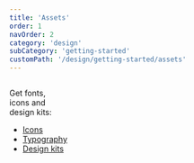 ```yaml
---
title: 'Assets'
order: 1
navOrder: 2
category: 'design'
subCategory: 'getting-started'
customPath: '/design/getting-started/assets'
---
```


<div class="if text layout columns">
    <div class="if text body">
        <p class="ids-doc">Get fonts, icons and design kits:</p>
        <ul class="ids-doc">
            <li class="ids-doc">
                <a class="ids-doc" href="/design/foundation/icons">
                    Icons
                </a>
            </li>
            <li class="ids-doc">
                <a class="ids-doc" href="/design/foundation/typography">
                    Typography
                </a>
            </li>
            <li class="ids-doc">
                <a class="ids-doc" href="/design/getting-started/design-kits">
                    Design kits
                </a>
            </li>
        </ul>
    </div>
    <div class="if text body">
        <div class="sg example if">
            <div style="display: flex;width: 100%;">
                <div style="width: 100%;display: flex;flex-direction: column;align-items: center;padding: 2rem;">
                    <i
                        style="display: block;height: 10rem;width: 10rem;background-size: 9rem 9rem;margin-bottom: 2rem;"
                        class="if icon product car"
                    ></i>
                    <div style="display: grid; grid-template-columns: repeat(auto-fit, 33%);height:20rem;width: 100%;">
                        <i style="background-size: 3rem;" class="if icon product bike"></i>
                        <i style="background-size: 3rem;" class="if icon product child"></i>
                        <i style="background-size: 3rem;" class="if icon product home"></i>
                        <i style="background-size: 3rem;" class="if icon product health"></i>
                        <i style="background-size: 3rem;" class="if icon product dog"></i>
                        <i style="background-size: 3rem;" class="if icon product glasses"></i>
                        <i style="background-size: 3rem;" class="if icon product large-truck"></i>
                        <i style="background-size: 3rem;" class="if icon product patch"></i>
                        <i style="background-size: 3rem;" class="if icon product diamond"></i>
                        <i style="background-size: 3rem;" class="if icon product laptop"></i>
                        <i style="background-size: 3rem;" class="if icon product boat"></i>
                        <i style="background-size: 3rem;" class="if icon product cottage"></i>
                    </div>
                </div>
                <div style="width: 100%;display: flex;flex-direction: column;align-items: center;padding: 2rem;">
                    <i
                        style="display: block;height: 10rem;width: 10rem;background-size: 9rem 9rem;margin-bottom: 2rem;"
                        class="if icon symbol love"
                    ></i>
                    <div style="display: grid; grid-template-columns: repeat(auto-fit, 33%);height:20rem;width: 100%;">
                        <i style="background-size: 3rem;" class="if icon symbol man"></i>
                        <i
                            style="background-size: 3rem;"
                            class="if icon symbol curve-directions"
                        ></i>
                        <i style="background-size: 3rem;" class="if icon symbol energy"></i>
                        <i style="background-size: 3rem;" class="if icon symbol bulb-on"></i>
                        <i
                            style="background-size: 3rem;"
                            class="if icon symbol add-notification"
                        ></i>
                        <i style="background-size: 3rem;" class="if icon symbol globe"></i>
                        <i style="background-size: 3rem;" class="if icon symbol alarm"></i>
                        <i style="background-size: 3rem;" class="if icon symbol document"></i>
                        <i style="background-size: 3rem;" class="if icon symbol woman"></i>
                        <i style="background-size: 3rem;" class="if icon symbol bill"></i>
                        <i style="background-size: 3rem;" class="if icon symbol factory"></i>
                        <i style="background-size: 3rem;" class="if icon symbol security"></i>
                    </div>
                </div>
            </div>
        </div>
    </div>
</div>
